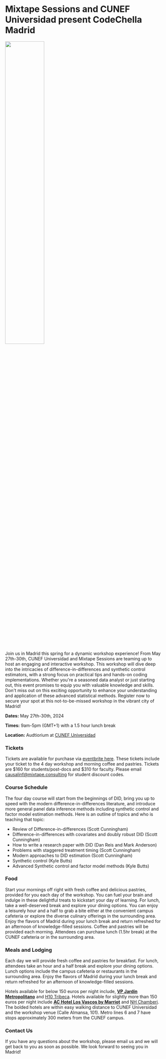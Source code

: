 ---
---

# Mixtape Sessions and CUNEF Universidad present <span class='font-marker'>CodeChella Madrid</span>

<img style="width: 50%;" src="/madrid/Banner.png" />

Join us in Madrid this spring for a dynamic workshop experience! From May 27th-30th, CUNEF Universidad and Mixtape Sessions are teaming up to host an engaging and interactive workshop. This workshop will dive deep into the intricacies of difference-in-differences and synthetic control estimators, with a strong focus on practical tips and hands-on coding implementations. Whether you're a seasoned data analyst or just starting out, this event promises to equip you with valuable knowledge and skills. Don't miss out on this exciting opportunity to enhance your understanding and application of these advanced statistical methods. Register now to secure your spot at this not-to-be-missed workshop in the vibrant city of Madrid!

**Dates:** May 27th-30th, 2024

**Times:** 9am-5pm (GMT+1) with a 1.5 hour lunch break

**Location:** Audtiorium at [CUNEF Universidad](https://www.cunef.edu/en/)

### Tickets

Tickets are available for purchase via [eventbrite here](https://eventbrite.com/x/792321674457). These tickets include your ticket to the 4 day workshop and morning coffee and pastries. Tickets are $160 for students/post-docs and $310 for faculty. Please email [causalinf@mixtape.consulting](mailto:causalinf@mixtape.consulting) for student discount codes.

### Course Schedule

The four day course will start from the beginnings of DID, bring you up to speed with the modern difference-in-differences literature, and introduce more general panel data inference methods including synthetic control and factor model estimation methods. Here is an outline of topics and who is teaching that topic:
- Review of Difference-in-differences <span class='italic'>(Scott Cunningham)</span>
- Difference-in-differences with covariates and doubly robust DID <span class='italic text-xs'>(Scott Cunningham)</span>
- How to write a research paper with DID <span class='italic text-xs'>(Dan Reis and Mark Anderson)</span>
- Problems with staggered treatment timing <span class='italic text-xs'>(Scott Cunningham)</span>
- Modern approaches to DID estimation <span class='italic text-xs'>(Scott Cunningham)</span>
- Synthetic control <span class='italic text-xs'>(Kyle Butts)</span>
- Advanced Synthetic control and factor model methods <span class='italic text-xs'>(Kyle Butts)</span>

### Food 

Start your mornings off right with fresh coffee and delicious pastries, provided for you each day of the workshop. You can fuel your brain and indulge in these delightful treats to kickstart your day of learning. For lunch, take a well-deserved break and explore your dining options. You can enjoy a leisurely hour and a half to grab a bite either at the convenient campus cafeteria or explore the diverse culinary offerings in the surrounding area. Enjoy the flavors of Madrid during your lunch break and return refreshed for an afternoon of knowledge-filled sessions.
Coffee and pastries will be provided each morning. Attendees can purchase lunch (1.5hr break) at the CUNEF cafeteria or in the surrounding area.

### Meals and Lodging

Each day we will provide fresh coffee and pastries for breakfast. For lunch, attendees take an hour and a half break and explore your dining options. Lunch options include the campus cafeteria or restaurants in the surrounding area. Enjoy the flavors of Madrid during your lunch break and return refreshed for an afternoon of knowledge-filled sessions.

Hotels available for below 150 euros per night include, [**VP Jardín Metropolitano**](https://www.metropolitano-hotel.com/) and [H10 Tribeca](https://www.h10hotels.com/en/madrid-hotels/h10-tribeca). Hotels available for slightly more than 150 euros per night include [**AC Hotel Los Vascos by Marriot**](https://www.marriott.com/en-us/hotels/madva-ac-hotel-los-vascos/overview/) and [NH Chamberi](https://www.nh-hotels.com/en/hotel/nh-madrid-chamberi). The bolded hotels are within easy walking distance to CUNEF Universidad and the workshop venue (Calle Almansa, 101).  Metro lines 6 and 7 have stops approximately 300 meters from the CUNEF campus. 

### Contact Us

If you have any questions about the workshop, please email us and we will get back to you as soon as possible. We look forward to seeing you in Madrid!

<Email />
